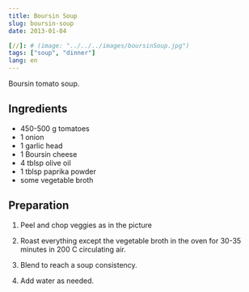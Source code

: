 ---
title: Boursin Soup
slug: boursin-soup
date: 2013-01-04

[//]: # (image: "../../../images/boursinSoup.jpg")
tags: ["soup", "dinner"]
lang: en
---


Boursin tomato soup.


## Ingredients
- 450-500 g tomatoes
- 1 onion
- 1 garlic head
- 1 Boursin cheese
- 4 tblsp olive oil
- 1 tblsp paprika powder
- some vegetable broth

## Preparation

1. Peel and chop veggies as in the picture

2. Roast everything except the vegetable broth in the oven for 30-35 minutes in 200 C circulating air.

3. Blend to reach a soup consistency.

4. Add water as needed.
